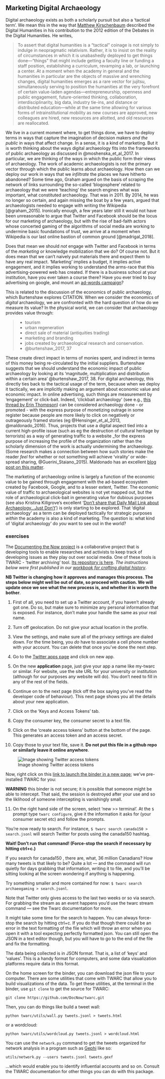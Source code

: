 ## Marketing Digital Archaeology

Digital archaeology exists as both a scholarly pursuit but also a 'tactical term'. We mean this in the way that [Matthew Kirschenbaum](http://dhdebates.gc.cuny.edu/debates/text/48) described the Digital Humanities in his contribution to the 2012 edition of the Debates in the Digital Humanities. He writes,

>To assert that digital humanities is a “tactical” coinage is not simply to indulge in neopragmatic relativism. Rather, it is to insist on the reality of circumstances in which it is unabashedly deployed to get things done—“things” that might include getting a faculty line or funding a staff position, establishing a curriculum, revamping a lab, or launching a center. At a moment when the academy in general and the humanities in particular are the objects of massive and wrenching changes, digital humanities emerges as a rare vector for jujitsu, simultaneously serving to position the humanities at the very forefront of certain value-laden agendas—entrepreneurship, openness and public engagement, future-oriented thinking, collaboration, interdisciplinarity, big data, industry tie-ins, and distance or distributed education—while at the same time allowing for various forms of intrainstitutional mobility as new courses are approved, new colleagues are hired, new resources are allotted, and old resources are reallocated.

We live in a current moment where, to get things done, we have to deploy terms in ways that capture the imagination of decision makers _and the public_ in ways that affect change. In a sense, it is a kind of marketing. But it is worth thinking about the ways digital archaeology fits into the frameworks of public archaeology as discussed in @moshenska_et_al_2017. In particular, we are thinking of the ways in which the public form their views of archaeology. The work of academic archaeologists is not the primary vector through which the public learns about archaeology. How then can we deploy our work in ways that we _infiltrate_ the places we have hitherto abandoned? Some time ago, Graham argued on the basis of scraping the network of links surrounding the so-called 'blogosphere' related to archaeology that we were 'teaching' the search engines what was important, what constituted archaeology. That was in 2011. By 2014, he was no longer so certain, and again missing the boat by a few years, argued that archaeologists needed to engage with writing the Wikipedia [@graham_2015]. Ironically enough, a few years later still it would not have been unreasonable to argue that Twitter and Facebook should be the locus for our marketing of archaeology, but with the rise of bad-faith actors whose concerted gaming of the algorithms of social media are working to undermine basic foundations of trust, we arrive at a moment when Wikipedia is our last online bastion of common ground [@madrigal_2018].

Does that mean we should _not_ engage with Twitter and Facebook in terms of the _marketing_ or knowledge mobilization that we do? Of course not. But it does mean that we can't naively put materials there and expect them to have any real impact. 'Marketing' implies a budget, it implies active engagement, and it implies working to understand the arms-race that this advertising-powered web has created. If there is a business school at your institution, have you ever taken a course there? Have you ever tried to buy advertising on google, and mount an [ad-words campaign](https://ads.google.com/home/)? 

This is related to the discussion of the economics of public archaeology, which Burtenshaw explores CITATION. When we consider the economics of _digital_ archaeology, we are confronted with the hard question of how do we measure its value? In the physical world, we can consider that archaeology provides value through:

> - tourism
> - urban regeneration
> - direct sale of material (antiquities trading)
> - marketing and branding
> - jobs created by archaeological research and conservation.
- @burtenshaw_2017, 37

These create direct impact in terms of monies spent, and indirect in terms of this money being re-circulated by the initial suppliers. Burtenshaw suggests that we should understand the economic impact of public archaeology by looking at its 'magnitude, multiplication and distribution within a certain area' @burtenshaw_2017, 38. For digital archaeology, this directly ties back to the tactical usage of the term, because when we deploy it tactically, we are implicitly making an argument about economic value and economic impact. In online advertising, such things are measurement by 'engagement' or click-bait. Indeed, 'clickbait archaeology' (see e.g., [this thread by Erin Thompson](https://twitter.com/artcrimeprof/status/1002345847068217345)) can be considered archaeology done - or promoted - with the express purpose of monetizing outrage in some register because people are more likely to click on negatively or outrageously framed stories (eg @Hensinger_et_al_2013, @maldonado_2016). Thus, projects that use a digital aspect tied into a current high-profile issue (such as eg the destruction of cultural heritage by terrorists) as a way of generating traffic to a website _for the express purpose of increasing the profile of the organization rather than the scholarly dimension of the work is actually undermining the archaeology. (Some research makes a connection between how such stories make the reader _feel_ for whether or not something will achieve 'virality' or wide-spread sharing, @Guerini_Staiano_2015). Maldonado has an excellent [blog post on this matter](http://almostarchaeology.com/post/154387752118/archaeologypost-truth). 

The marketing of archaeology online is largely a function of the economic value to be gained through engagement with the ad-based ecosystem created by Facebook, Google, and to a lesser extent, Twitter. The economic value of traffic to archaeological websites is not yet mapped out, but the role of archaeological click-bait in generating value for dubious purposes (see also Kristina Killgrove's excellent '[Don't share that Daily Mail Link about Archaeology...Just Don't](http://www.poweredbyosteons.org/2016/06/dont-share-that-daily-mail-link-about.html)') is only starting to be explored. That 'digital archaeology' as a term can be deployed tactically for strategic purposes _within_ the academy is also a kind of marketing. The question is: what kind of 'digital archaeology' do _you_ want to see out in the world?

### exercises

The [Documenting the Now project](https://www.docnow.io/) is a collaborative project that is developing tools to enable researches and activists to keep track of developing issues as they play out over social media. One of these tools is TWARC - 'twitter archiving' tool. [Its repository is here](https://github.com/DocNow/twarc). _The instructions below were first published in our [workbook for crafting digital history](http://workbook.craftingdigitalhistory.ca/module-2/Exercises/#exercise-5-mining-twitter)_.

**NB Twitter is changing how it approves and manages this process. The steps below might well be out of date, so proceed with caution. We will update once we see what the new process is, and whether it is worth the bother**.


1. First of all, you need to set up a Twitter account, if you haven't already got one. Do so, but make sure to minimize any personal information that is exposed. For instance, don't make your handle the same as your real name.

2. Turn off geolocation. Do not give your actual location in the profile.

3. View the settings, and make sure all of the privacy settings are dialed down. For the time being, you *do* have to associate a cell phone number with your account. You can delete that once you've done the next step.

4. Go to the [Twitter apps page](http://apps.twitter.com/) and click on new app.

5. On the new **application** page, just give your app a name like my-twarc or similar. For website, use the site URL for your university or institution (although for our purposes any website will do). You don’t need to fill in any of the rest of the fields.

6. Continue on to the next page (tick off the box saying you’ve read the developer code of behaviour). This next page shows you all the details about your new application.

7. Click on the ‘Keys and Access Tokens’ tab.

8. Copy the consumer key, the consumer secret to a text file.

9. Click on the ‘create access tokens’ button at the bottom of the page. This generates an access token and an access secret.

10. Copy those to your text file, save it. **Do not put this file in a github repo or similarly leave it online anywhere**.

![Image showing Twitter access tokens](images/twitter-app.png)

Now, right click on this [link to launch the binder in a new page](https://mybinder.org/v2/gh/o-date/social-media-work/master); we've pre-installed TWARC for you: 

**WARNING** this binder is not secure; it is possible that someone might be able to intercept. That said, the session is destroyed after your use and so the liklihood of someone intercepting is vanishingly small.


11. On the right hand side of the screen, select 'new >> terminal'. At the `$` prompt type `twarc configure`, give it the information it asks for (your consumer secret etc) and follow the prompts.

You're now ready to search. For instance, `$ twarc search canada150 > search.jsonl` will search Twitter for posts using the canada150 hashtag.

**Wait! Don't run that command! (Force-stop the search if necessary by hitting ctrl+c.)**

If you search for canada150 , there are, what, 36 million Canadians? How many tweets is that likely to be? Quite a lot — and the command will run quietly for days grabbing that information, writing it to file, and you'll be sitting looking at the screen wondering if anything is happening.

Try something smaller and more contained for now: `$ twarc search archaeogaming > search.jsonl`.

Note that Twitter only gives access to the last two weeks or so via search. For grabbing the stream as an event happens you'd use the twarc stream command — see the Twarc documentation for more.

It might take some time for the search to happen. You can always force-stop the search by hitting ctrl+c. If you do that though there could be an error in the text formatting of the file which will throw an error when you open it with a tool expecting perfectly formatted json. You can still open the JSON in a text editor though, but you will have to go to the end of the file and fix the formatting.

The data being collected is in JSON format. That is, a list of 'keys' and 'values'. This is a handy format for computers, and some data visualization platforms require data in this format.

On the home screen for the binder, you can download the json file to your computer. There are some utilities that come with TWARC that allow you to build visualizations of the data. To get these utilities, at the terminal in the binder, use `git clone` to get the source for TWARC:

```git clone https://github.com/DocNow/twarc.git```

Then, you can do things like build a tweet wall:

```python twarc/utils/wall.py tweets.jsonl > tweets.html```

or a wordcloud:

```python twarc/utils/wordcloud.py tweets.jsonl > wordcloud.html```

You can use the `network.py` command to get the tweets organized for network analysis in a program such as [Gephi](http://gephi.org) like so:

```utils/network.py --users tweets.jsonl tweets.gexf```

...which would enable you to identify influential accounts and so on. Consult the TWARC documentation for other things you can do with this package.